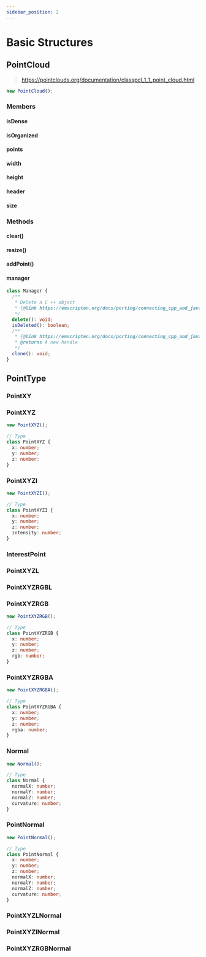 ```yaml
---
sidebar_position: 2
---
```


# Basic Structures

## PointCloud

> https://pointclouds.org/documentation/classpcl_1_1_point_cloud.html

```ts
new PointCloud();
```

### Members

#### isDense

#### isOrganized

#### points

#### width

#### height

#### header

#### size

### Methods

#### clear()

#### resize()

#### addPoint()

#### manager

```ts
class Manager {
  /**
   * Delete a C ++ object
   * {@link https://emscripten.org/docs/porting/connecting_cpp_and_javascript/embind.html?highlight=clone#memory-management}
   */
  delete(): void;
  isDeleted(): boolean;
  /**
   * {@link https://emscripten.org/docs/porting/connecting_cpp_and_javascript/embind.html?highlight=clone#cloning-and-reference-counting}
   * @returns A new handle
   */
  clone(): void;
}
```

## PointType

### PointXY

### PointXYZ

```ts
new PointXYZ();

// Type
class PointXYZ {
  x: number;
  y: number;
  z: number;
}
```

### PointXYZI

```ts
new PointXYZI();

// Type
class PointXYZI {
  x: number;
  y: number;
  z: number;
  intensity: number;
}
```

### InterestPoint

### PointXYZL

### PointXYZRGBL

### PointXYZRGB

```ts
new PointXYZRGB();

// Type
class PointXYZRGB {
  x: number;
  y: number;
  z: number;
  rgb: number;
}
```

### PointXYZRGBA

```ts
new PointXYZRGBA();

// Type
class PointXYZRGBA {
  x: number;
  y: number;
  z: number;
  rgba: number;
}
```

### Normal

```ts
new Normal();

// Type
class Normal {
  normalX: number;
  normalY: number;
  normalZ: number;
  curvature: number;
}
```

### PointNormal

```ts
new PointNormal();

// Type
class PointNormal {
  x: number;
  y: number;
  z: number;
  normalX: number;
  normalY: number;
  normalZ: number;
  curvature: number;
}
```

### PointXYZLNormal

### PointXYZINormal

### PointXYZRGBNormal
